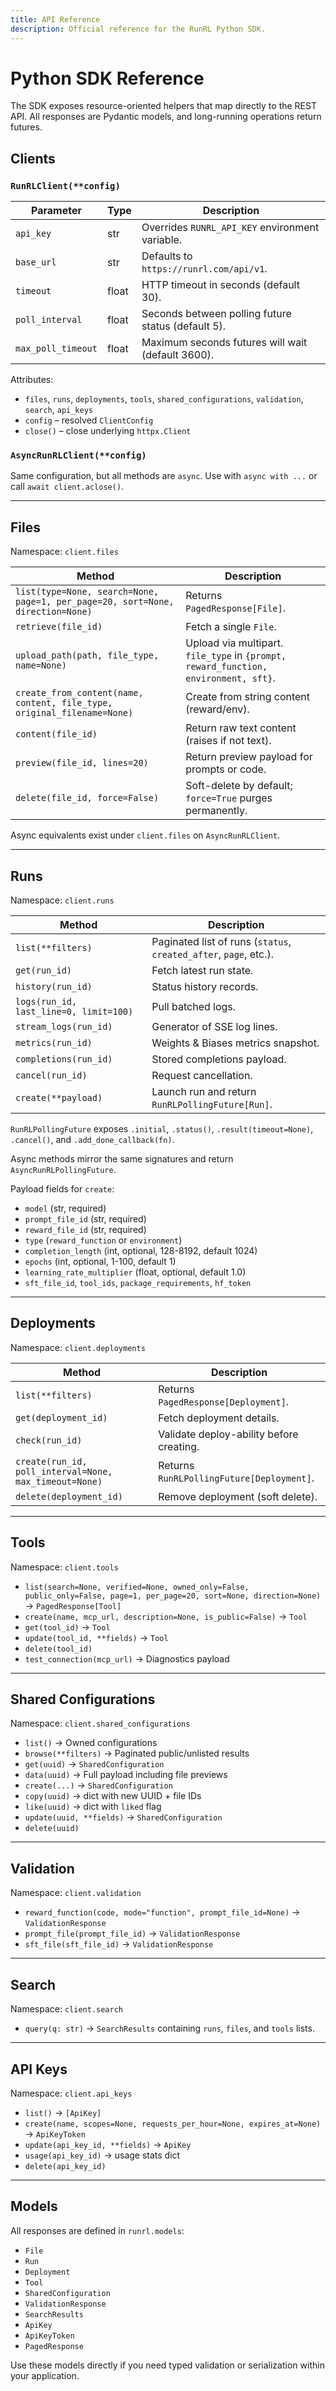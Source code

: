 ```yaml
---
title: API Reference
description: Official reference for the RunRL Python SDK.
---
```


# Python SDK Reference

The SDK exposes resource-oriented helpers that map directly to the REST API. All responses are
Pydantic models, and long-running operations return futures.

## Clients

### `RunRLClient(**config)`

| Parameter        | Type    | Description                                      |
|------------------|---------|--------------------------------------------------|
| `api_key`        | str     | Overrides `RUNRL_API_KEY` environment variable. |
| `base_url`       | str     | Defaults to `https://runrl.com/api/v1`.          |
| `timeout`        | float   | HTTP timeout in seconds (default 30).            |
| `poll_interval`  | float   | Seconds between polling future status (default 5).|
| `max_poll_timeout` | float | Maximum seconds futures will wait (default 3600).|

Attributes:

- `files`, `runs`, `deployments`, `tools`, `shared_configurations`, `validation`, `search`, `api_keys`
- `config` – resolved `ClientConfig`
- `close()` – close underlying `httpx.Client`

### `AsyncRunRLClient(**config)`

Same configuration, but all methods are `async`. Use with `async with ...` or call `await client.aclose()`.

---

## Files

Namespace: `client.files`

| Method | Description |
|--------|-------------|
| `list(type=None, search=None, page=1, per_page=20, sort=None, direction=None)` | Returns `PagedResponse[File]`. |
| `retrieve(file_id)` | Fetch a single `File`. |
| `upload_path(path, file_type, name=None)` | Upload via multipart. `file_type` in `{prompt, reward_function, environment, sft}`. |
| `create_from_content(name, content, file_type, original_filename=None)` | Create from string content (reward/env). |
| `content(file_id)` | Return raw text content (raises if not text). |
| `preview(file_id, lines=20)` | Return preview payload for prompts or code. |
| `delete(file_id, force=False)` | Soft-delete by default; `force=True` purges permanently. |

Async equivalents exist under `client.files` on `AsyncRunRLClient`.

---

## Runs

Namespace: `client.runs`

| Method | Description |
|--------|-------------|
| `list(**filters)` | Paginated list of runs (`status`, `created_after`, `page`, etc.). |
| `get(run_id)` | Fetch latest run state. |
| `history(run_id)` | Status history records. |
| `logs(run_id, last_line=0, limit=100)` | Pull batched logs. |
| `stream_logs(run_id)` | Generator of SSE log lines. |
| `metrics(run_id)` | Weights & Biases metrics snapshot. |
| `completions(run_id)` | Stored completions payload. |
| `cancel(run_id)` | Request cancellation. |
| `create(**payload)` | Launch run and return `RunRLPollingFuture[Run]`. |

`RunRLPollingFuture` exposes `.initial`, `.status()`, `.result(timeout=None)`, `.cancel()`, and `.add_done_callback(fn)`.

Async methods mirror the same signatures and return `AsyncRunRLPollingFuture`.

Payload fields for `create`:

- `model` (str, required)
- `prompt_file_id` (str, required)
- `reward_file_id` (str, required)
- `type` (`reward_function` or `environment`)
- `completion_length` (int, optional, 128-8192, default 1024)
- `epochs` (int, optional, 1-100, default 1)
- `learning_rate_multiplier` (float, optional, default 1.0)
- `sft_file_id`, `tool_ids`, `package_requirements`, `hf_token`

---

## Deployments

Namespace: `client.deployments`

| Method | Description |
|--------|-------------|
| `list(**filters)` | Returns `PagedResponse[Deployment]`. |
| `get(deployment_id)` | Fetch deployment details. |
| `check(run_id)` | Validate deploy-ability before creating. |
| `create(run_id, poll_interval=None, max_timeout=None)` | Returns `RunRLPollingFuture[Deployment]`. |
| `delete(deployment_id)` | Remove deployment (soft delete). |

---

## Tools

Namespace: `client.tools`

- `list(search=None, verified=None, owned_only=False, public_only=False, page=1, per_page=20, sort=None, direction=None)` → `PagedResponse[Tool]`
- `create(name, mcp_url, description=None, is_public=False)` → `Tool`
- `get(tool_id)` → `Tool`
- `update(tool_id, **fields)` → `Tool`
- `delete(tool_id)`
- `test_connection(mcp_url)` → Diagnostics payload

---

## Shared Configurations

Namespace: `client.shared_configurations`

- `list()` → Owned configurations
- `browse(**filters)` → Paginated public/unlisted results
- `get(uuid)` → `SharedConfiguration`
- `data(uuid)` → Full payload including file previews
- `create(...)` → `SharedConfiguration`
- `copy(uuid)` → dict with new UUID + file IDs
- `like(uuid)` → dict with `liked` flag
- `update(uuid, **fields)` → `SharedConfiguration`
- `delete(uuid)`

---

## Validation

Namespace: `client.validation`

- `reward_function(code, mode="function", prompt_file_id=None)` → `ValidationResponse`
- `prompt_file(prompt_file_id)` → `ValidationResponse`
- `sft_file(sft_file_id)` → `ValidationResponse`

---

## Search

Namespace: `client.search`

- `query(q: str)` → `SearchResults` containing `runs`, `files`, and `tools` lists.

---

## API Keys

Namespace: `client.api_keys`

- `list()` → `[ApiKey]`
- `create(name, scopes=None, requests_per_hour=None, expires_at=None)` → `ApiKeyToken`
- `update(api_key_id, **fields)` → `ApiKey`
- `usage(api_key_id)` → usage stats dict
- `delete(api_key_id)`

---

## Models

All responses are defined in `runrl.models`:

- `File`
- `Run`
- `Deployment`
- `Tool`
- `SharedConfiguration`
- `ValidationResponse`
- `SearchResults`
- `ApiKey`
- `ApiKeyToken`
- `PagedResponse`

Use these models directly if you need typed validation or serialization within your application.
